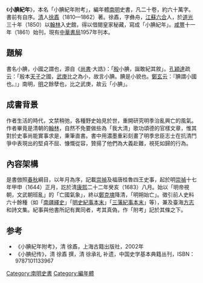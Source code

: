 {{review|time=2010-05-07T09:58:09+00:00}}

《'''小腆紀年'''》，本名「小腆紀年附考」，編年體[[南明|南明]]史書，凡二十卷，約六十萬字。書前有自序。[[清|清]]人[[徐鼒|徐鼒]]（1810—1862）著。徐鼒，字彝舟，[[江蘇|江蘇]][[六合|六合]]人，於[[道光|道光]]三十年（1850）以[[翰林|翰林]]入史館，得以借閱皇家秘藏，寫成「小腆紀年」。[[咸豐|咸豐]]十一年（1861）始刊，現有[[中華書局|中華書局]]1957年刊本。

==題解==
書名小腆，小國之謂也，源自《[[尚書_(經)|尚書]]·大誥》：「[[殷|殷]]小腆，誕敢紀其敘」。[[孔穎達|孔穎達]]疏云：「殷本[[天子|天子]]之國，[[武庚|武庚]]比之為小，故言小腆。腆是小貌也。[[鄭玄|鄭玄]]云：『腆謂小國也。』」南明，[[明朝|明]]之餘孽也，比之武庚，故云「小腆」。

==成書背景==
作者生活的時代，文禁稍弛，各種野史始見於世，重開研究明季治亂興亡的風氣。作者畢竟是清朝的[[翰林|翰林]]，自然不免要做些為「我大清」歌功頌德的官樣文章，惟其對於史事尚能實事求是，秉筆直書。書中用濃墨重彩刻畫了明季忠臣志士在抗清鬥爭中表現出的堅貞不屈、慷慨從容，贊揚了他們為大義赴難，視死如歸的行為。

==內容架構==
是書倣照[[春秋_(史書)|春秋]]綱目，以年月為序，記載[[崇禎帝|崇禎]]及福唐桂魯四王史事，起於明[[崇禎|崇禎]]十七年甲申（1644）正月，訖於清[[康熙|康熙]]二十二年癸亥（1683）八月。始以「明帝視朝，文武朝班亂」的「亡國氣象」，終以[[鄭克塽|鄭克塽]]降清，「明朔始亡」。徵引前人史料六十餘種（如「[[南疆繹史|南疆繹史]]」「[[明史紀事本末|明史紀事本末]]」「[[三藩紀事本末|三藩紀事本末]]」等），兼及臺海[[地方志|方志]]和詩文集。紀事與他書所記有異同者，考其真偽，作「附考」記於其條之下。

==参考==
* 《小腆紀年附考》，清 徐鼒，上海古籍出版社，2002年
*《小腆纪传》，清 徐鼒 撰，清 徐承礼 补遗，中国史学基本典籍丛刊，ISBN：9787101133967

{{規範控制}}
[[Category:南明史書|Category:南明史書]]
[[Category:編年體|Category:編年體]]